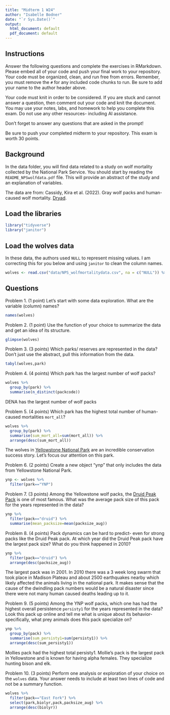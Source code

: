 ```yaml
---
title: "Midterm 1 W24"
author: "Isabelle Bodner"
date: "`r Sys.Date()`"
output:
  html_document: default
  pdf_document: default
---
```


## Instructions
Answer the following questions and complete the exercises in RMarkdown. Please embed all of your code and push your final work to your repository. Your code must be organized, clean, and run free from errors. Remember, you must remove the `#` for any included code chunks to run. Be sure to add your name to the author header above. 

Your code must knit in order to be considered. If you are stuck and cannot answer a question, then comment out your code and knit the document. You may use your notes, labs, and homework to help you complete this exam. Do not use any other resources- including AI assistance.  

Don't forget to answer any questions that are asked in the prompt!  

Be sure to push your completed midterm to your repository. This exam is worth 30 points.  

## Background
In the data folder, you will find data related to a study on wolf mortality collected by the National Park Service. You should start by reading the `README_NPSwolfdata.pdf` file. This will provide an abstract of the study and an explanation of variables.  

The data are from: Cassidy, Kira et al. (2022). Gray wolf packs and human-caused wolf mortality. [Dryad](https://doi.org/10.5061/dryad.mkkwh713f). 

## Load the libraries
```r
library("tidyverse")
library("janitor")
```

## Load the wolves data
In these data, the authors used `NULL` to represent missing values. I am correcting this for you below and using `janitor` to clean the column names.
```r
wolves <- read.csv("data/NPS_wolfmortalitydata.csv", na = c("NULL")) %>% clean_names()
```

## Questions
Problem 1. (1 point) Let's start with some data exploration. What are the variable (column) names?  
```r
names(wolves)
```

Problem 2. (1 point) Use the function of your choice to summarize the data and get an idea of its structure.  
```r
glimpse(wolves)
```

Problem 3. (3 points) Which parks/ reserves are represented in the data? Don't just use the abstract, pull this information from the data.  
```r
tabyl(wolves,park)
```

Problem 4. (4 points) Which park has the largest number of wolf packs?
```r
wolves %>% 
  group_by(park) %>% 
  summarise(n_distinct(packcode))
```
DENA has the largest number of wolf packs

Problem 5. (4 points) Which park has the highest total number of human-caused mortalities `mort_all`?
```r
wolves %>% 
  group_by(park) %>% 
  summarise(sum_mort_all=sum(mort_all)) %>% 
  arrange(desc(sum_mort_all))
```

The wolves in [Yellowstone National Park](https://www.nps.gov/yell/learn/nature/wolf-restoration.htm) are an incredible conservation success story. Let's focus our attention on this park.  

Problem 6. (2 points) Create a new object "ynp" that only includes the data from Yellowstone National Park.  
```r
ynp <- wolves %>% 
  filter(park=="YNP")
```

Problem 7. (3 points) Among the Yellowstone wolf packs, the [Druid Peak Pack](https://www.pbs.org/wnet/nature/in-the-valley-of-the-wolves-the-druid-wolf-pack-story/209/) is one of most famous. What was the average pack size of this pack for the years represented in the data?
```r
ynp %>% 
  filter(pack=="druid") %>% 
  summarise(mean_packsize=mean(packsize_aug))
```

Problem 8. (4 points) Pack dynamics can be hard to predict- even for strong packs like the Druid Peak pack. At which year did the Druid Peak pack have the largest pack size? What do you think happened in 2010?
```r
ynp %>% 
  filter(pack=="druid") %>% 
  arrange(desc(packsize_aug))
```
The largest pack was in 2001. In 2010 there was a 3 week long swarm that took place in Madison Plateau and about 2500 earthquakes nearby which likely affected the animals living in the national park. It makes sense that the cause of the dwindling pack numbers would be a natural disaster since there were not many human caused deaths leading up to it.

Problem 9. (5 points) Among the YNP wolf packs, which one has had the highest overall persistence `persisty1` for the years represented in the data? Look this pack up online and tell me what is unique about its behavior- specifically, what prey animals does this pack specialize on?  
```r
ynp %>% 
  group_by(pack) %>% 
  summarise(sum_persisty1=sum(persisty1)) %>% 
  arrange(desc(sum_persisty1))
```
Mollies pack had the highest total persisty1. Mollie's pack is the largest pack in Yellowstone and is known for having alpha females. They specialize hunting bison and elk.

Problem 10. (3 points) Perform one analysis or exploration of your choice on the `wolves` data. Your answer needs to include at least two lines of code and not be a summary function.  
```r
wolves %>% 
  filter(pack=="East Fork") %>% 
  select(park,biolyr,pack,packsize_aug) %>% 
  arrange(desc(biolyr))
```

